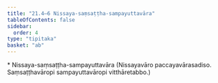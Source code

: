 ```yaml
---
title: "21.4–6 Nissaya-saṃsaṭṭha-sampayuttavāra"
tableOfContents: false
sidebar:
  order: 4
type: "tipitaka"
basket: "ab"
---
```



<DynamicBreadcrumb />

<Paragraph type="center">
* Nissaya-saṃsaṭṭha-sampayuttavāra
</Paragraph>

<Paragraph number="2810" type="center">
(Nissayavāro paccayavārasadiso. Saṃsaṭṭhavāropi sampayuttavāropi vitthāretabbo.)
</Paragraph>